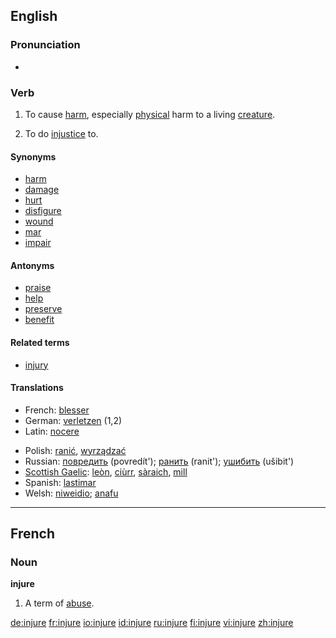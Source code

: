 ==English==

===Pronunciation===
*{{audio|en-us-injure.ogg|Audio (US)}}

===Verb===
{{en-verb|injur|ing}}

# {{transitive}} To cause [[harm]], especially [[physical]] harm to a living [[creature]].
# {{transitive}} To do [[injustice]] to.

====Synonyms====
*[[harm]]
*[[damage]]
*[[hurt]]
*[[disfigure]]
*[[wound]]
*[[mar]]
*[[impair]]

====Antonyms====
*[[praise]]
*[[help]]
*[[preserve]]
*[[benefit]]

====Related terms====
*[[injury]]

====Translations====
{{rfc-trans}}
{{top}}
*French: [[blesser]]
*German: [[verletzen]] (1,2)
*Latin: [[nocere]]
{{mid}}
*Polish: [[ranić]], [[wyrządzać]]
*Russian: [[повредить]] (povredít'); [[ранить]] (ranit'); [[ушибить]] (ušibit')
*[[Scottish Gaelic]]: [[leòn]], [[ciùrr]], [[sàraich]], [[mill#Scottish Gaelic|mill]]
*Spanish: [[lastimar]]
*Welsh: [[niweidio]]; [[anafu]]
{{bottom}}

----

==French==

===Noun===
'''injure''' {{f}}

# A term of [[abuse]].

[[de:injure]]
[[fr:injure]]
[[io:injure]]
[[id:injure]]
[[ru:injure]]
[[fi:injure]]
[[vi:injure]]
[[zh:injure]]